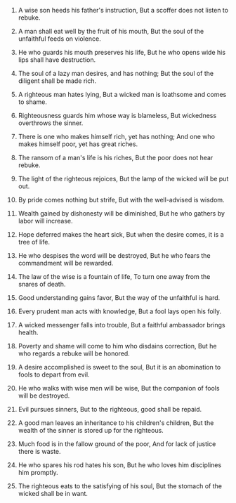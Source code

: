 
1. A wise son heeds his father's instruction, But a scoffer does not listen to rebuke.

2. A man shall eat well by the fruit of his mouth, But the soul of the unfaithful feeds on violence.

3. He who guards his mouth preserves his life, But he who opens wide his lips shall have destruction.

4. The soul of a lazy man desires, and has nothing; But the soul of the diligent shall be made rich.

5. A righteous man hates lying, But a wicked man is loathsome and comes to shame.

6. Righteousness guards him whose way is blameless, But wickedness overthrows the sinner.

7. There is one who makes himself rich, yet has nothing; And one who makes himself poor, yet has great riches.

8. The ransom of a man's life is his riches, But the poor does not hear rebuke.

9. The light of the righteous rejoices, But the lamp of the wicked will be put out.

10. By pride comes nothing but strife, But with the well-advised is wisdom.

11. Wealth gained by dishonesty will be diminished, But he who gathers by labor will increase.

12. Hope deferred makes the heart sick, But when the desire comes, it is a tree of life.

13. He who despises the word will be destroyed, But he who fears the commandment will be rewarded.

14. The law of the wise is a fountain of life, To turn one away from the snares of death.

15. Good understanding gains favor, But the way of the unfaithful is hard.

16. Every prudent man acts with knowledge, But a fool lays open his folly.

17. A wicked messenger falls into trouble, But a faithful ambassador brings health.

18. Poverty and shame will come to him who disdains correction, But he who regards a rebuke will be honored.

19. A desire accomplished is sweet to the soul, But it is an abomination to fools to depart from evil.

20. He who walks with wise men will be wise, But the companion of fools will be destroyed.

21. Evil pursues sinners, But to the righteous, good shall be repaid.

22. A good man leaves an inheritance to his children's children, But the wealth of the sinner is stored up for the righteous.

23. Much food is in the fallow ground of the poor, And for lack of justice there is waste.

24. He who spares his rod hates his son, But he who loves him disciplines him promptly.

25. The righteous eats to the satisfying of his soul, But the stomach of the wicked shall be in want.


